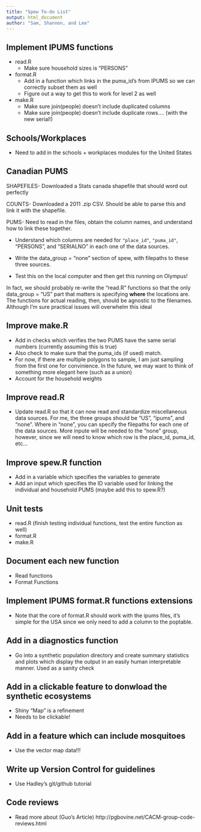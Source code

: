 ```yaml
---
title: "Spew To-do List"
output: html_document
author: "Sam, Shannon, and Lee"
---
```


## Implement IPUMS functions 
- read.R
  - Make sure household sizes is "PERSONS"
  
- format.R 
  - Add in a function which links in the puma_id's from IPUMS so we can correctly subset them as well
  - Figure out a way to get this to work for level 2 as well 

- make.R 
  - Make sure join(people) doesn't include duplicated columns
  - Make sure join(people) doesn't include duplicate rows.... (with the new serial!)

## Schools/Workplaces
- Need to add in the schools + workplaces modules for the United States  

## Canadian PUMS

  SHAPEFILES- Downloaded a Stats canada shapefile that should word out perfectly  
  
  COUNTS- Downloaded a 2011 .zip CSV. Should be able to parse this and link it with the shapefile. 

  PUMS- Need to read in the files, obtain the column names, and understand how to link these together. 

  - Understand which columns are needed for `"place_id"`, `"puma_id"`, "PERSONS", and "SERIALNO" in each one of the data sources. 
  
  - Write the data_group = "none" section of spew, with filepaths to these three sources. 
  
  - Test this on the local computer and then get this running on Olympus!
    
  In fact, we should probably re-write the "read.R" functions so that the only data_group = "US" part that matters is specifying **where** the locations are. The functions for actual reading, then, should be agnostic to the filenames. Although I'm sure practical issues will overwhelm this ideal  

## Improve make.R
- Add in checks which verifies the two PUMS have the same serial numbers (currently assuming this is true)
- Also check to make sure that the puma_ids (if used) match. 
- For now, if there are multiple polygons to sample, I am just sampling from 
the first one for convinience. In the future, we may want to think of something 
more elegant here (such as a union)
- Account for the household weights 

## Improve read.R
- Update read.R so that it can now read and standardize miscellaneous data sources. For me, the three groups should be "US", "ipums", and "none". Where in "none", you can specify the filepaths for each one of the data sources. More inpute will be needed to the "none" group, however, since we will need to know which row is the place_id, puma_id, etc...

## Improve spew.R function  
- Add in a variable which specifies the variables to generate
- Add an input which specifies the ID variable used for linking the individual 
and household PUMS (maybe add this to spew.R?)

## Unit tests
- read.R (finish testing individual functions, test the entire function as well)
- format.R 
- make.R

## Document each new function
- Read functions 
- Format Functions 

## Implement IPUMS format.R functions extensions
- Note that the core of format.R should work with the ipums files, 
  it's simple for the USA since we only need to add a column to the poptable. 

## Add in a diagnostics function
- Go into a synthetic population directory and create 
summary statistics and plots which display the output in an
easily human interpretable manner. Used as a sanity check 

## Add in a clickable feature to donwload the synthetic ecosystems 
- Shiny "Map" is a refinement
- Needs to be clickable!

## Add in a feature which can include mosquitoes
- Use the vector map data!!!

## Write up Version Control for guidelines 
- Use Hadley's git/github tutorial 

## Code reviews
- Read more about (Guo's Article) http://pgbovine.net/CACM-group-code-reviews.html 